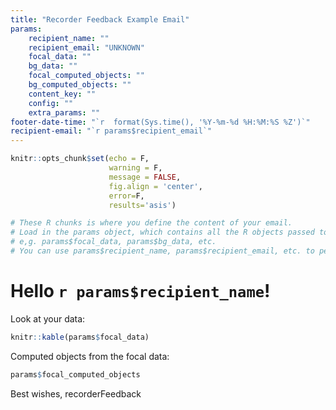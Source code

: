 ```yaml
---
title: "Recorder Feedback Example Email"
params:
    recipient_name: ""
    recipient_email: "UNKNOWN"
    focal_data: ""
    bg_data: ""
    focal_computed_objects: ""
    bg_computed_objects: ""
    content_key: ""
    config: ""
    extra_params: ""
footer-date-time: "`r  format(Sys.time(), '%Y-%m-%d %H:%M:%S %Z')`"
recipient-email: "`r params$recipient_email`"
---
```


```r
knitr::opts_chunk$set(echo = F,
                      warning = F,
                      message = FALSE, 
                      fig.align = 'center',
                      error=F,
                      results='asis')
```

```r
# These R chunks is where you define the content of your email.
# Load in the params object, which contains all the R objects passed to the email:
# e,g. params$focal_data, params$bg_data, etc.
# You can use params$recipient_name, params$recipient_email, etc. to personalise the email.
```

# Hello `r params$recipient_name`!

Look at your data:

```r
knitr::kable(params$focal_data)
```

Computed objects from the focal data:

```r
params$focal_computed_objects
```

Best wishes,
recorderFeedback
